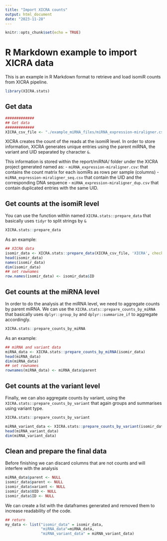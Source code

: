 ```yaml
---
title: "Import XICRA counts"
output: html_document
date: "2023-11-28"
---
```


```r
knitr::opts_chunk$set(echo = TRUE)
```

# R Markdown example to import XICRA data

This is an example in R Markdown format to retrieve and load isomiR counts from XICRA pipeline.

```r
library(XICRA.stats)
```

## Get data

```r
#############
## Get data
#############
XICRA_csv_file <- "./example_miRNA_files/miRNA_expression-miraligner.csv"
```

XICRA creates the count of the reads at the isomiR level. In order to store information, XICRA generates unique entries using the parent miRNA, the variant and UID separated by character `&`.

This information is stored within the report/miRNA/ folder under the XICRA project generated named as: 
- `miRNA_expression-miraligner.csv`: that contains the count matrix for each isomiRs as rows per sample (columns)
- `miRNA_expression-miraligner_seq.csv` that contain the UID and the corresponding DNA sequence
- `miRNA_expression-miraligner_dup.csv` that contain duplicated entries with the same UID.

## Get counts at the isomiR level

You can use the function within named `XICRA.stats::prepare_data` that basically uses `tidyr` to split strings by `&`

```r
XICRA.stats::prepare_data
```

As an example:

```r

## XICRA data
isomir_data <- XICRA.stats::prepare_data(XICRA_csv_file, 'XICRA', checkNames = TRUE)
head(isomir_data)
names(isomir_data)
dim(isomir_data)
## set rownames
row.names(isomir_data) <- isomir_data$ID
```

## Get counts at the miRNA level

In order to do the analysis at the miRNA level, we need to aggregate counts by parent miRNA. We can use the `XICRA.stats::prepare_counts_by_miRNA` that basically uses `dplyr::group_by` and `dplyr::summarize_if` to aggregate accordingly.

```r
XICRA.stats::prepare_counts_by_miRNA
```
As an example:

```r
## miRNA and variant data
miRNA_data <- XICRA.stats::prepare_counts_by_miRNA(isomir_data)
head(miRNA_data)
dim(miRNA_data)
## set rownames
rownames(miRNA_data) <- miRNA_data$parent 
```

## Get counts at the variant level

Finally, we can also aggregate counts by variant, using the `XICRA.stats::prepare_counts_by_variant` that again groups and summarises using variant type.


```r
XICRA.stats::prepare_counts_by_variant
```


```r
miRNA_variant_data <- XICRA.stats::prepare_counts_by_variant(isomir_data)
head(miRNA_variant_data)
dim(miRNA_variant_data)
```

## Clean and prepare the final data

Before finishing we can discard columns that are not counts and will interfere with the analysis

```r
miRNA_data$parent <- NULL
isomir_data$parent <- NULL
isomir_data$variant <- NULL
isomir_data$UID <- NULL
isomir_data$ID <- NULL
```

We can create a list with the dataframes generated and removed them to increase readability of the code.
```r
## return
my_data <- list("isomir_data" = isomir_data, 
                "miRNA_data"=miRNA_data, 
                "miRNA_variant_data" = miRNA_variant_data)


```